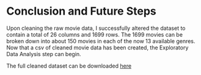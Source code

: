 # Conclusion and Future Steps

Upon cleaning the raw movie data, I successfully altered the dataset to contain a total of 26 columns and 1699 rows. The 1699 movies can be broken down into about 150 movies in each of the now 13 available genres. Now that a csv of cleaned movie data has been created, the Exploratory Data Analysis step can begin.

The full cleaned dataset can be downloaded [here](../../data/processed-data/movies_cleaned.csv)